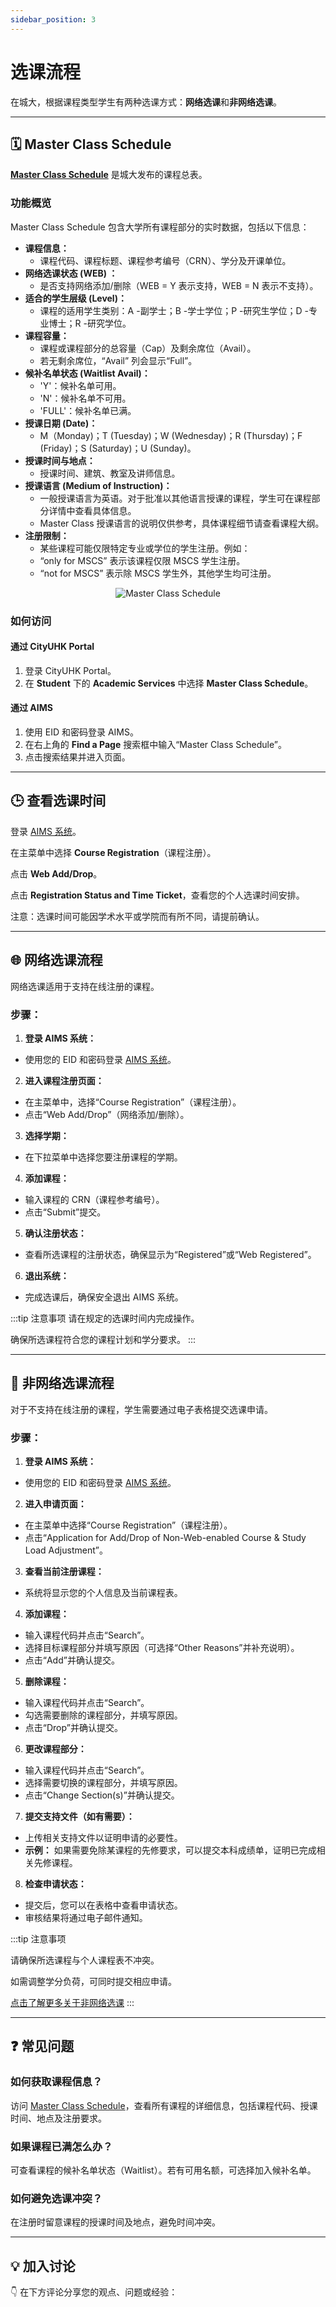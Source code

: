 ```yaml
---
sidebar_position: 3
---
```



# 选课流程

在城大，根据课程类型学生有两种选课方式：**网络选课**和**非网络选课**。

---

## 🗓️ Master Class Schedule

[**Master Class Schedule**](https://www.cityu.edu.hk/portal/aims/sso/STUDENT_MASTER_CLASS_SCHEDULE) 是城大发布的课程总表。

### 功能概览
Master Class Schedule 包含大学所有课程部分的实时数据，包括以下信息：
- **课程信息：**
    - 课程代码、课程标题、课程参考编号（CRN）、学分及开课单位。
- **网络选课状态 (WEB) ：**
    - 是否支持网络添加/删除（WEB = Y 表示支持，WEB = N 表示不支持）。
- **适合的学生层级 (Level)：**
    - 课程的适用学生类别：A -副学士；B -学士学位；P -研究生学位；D -专业博士；R -研究学位。
- **课程容量：**
    - 课程或课程部分的总容量（Cap）及剩余席位（Avail）。
    - 若无剩余席位，“Avail” 列会显示“Full”。
- **候补名单状态 (Waitlist Avail)：**
    - 'Y'：候补名单可用。
    - 'N'：候补名单不可用。
    - 'FULL'：候补名单已满。
- **授课日期 (Date)：**
  - M（Monday)；T (Tuesday)；W (Wednesday)；R (Thursday)；F (Friday)；S (Saturday)；U (Sunday)。
- **授课时间与地点：**
    - 授课时间、建筑、教室及讲师信息。
- **授课语言 (Medium of Instruction)：**
    - 一般授课语言为英语。对于批准以其他语言授课的课程，学生可在课程部分详情中查看具体信息。
    - Master Class 授课语言的说明仅供参考，具体课程细节请查看课程大纲。
- **注册限制：**
    - 某些课程可能仅限特定专业或学位的学生注册。例如：
    - “only for MSCS” 表示该课程仅限 MSCS 学生注册。
    - “not for MSCS” 表示除 MSCS 学生外，其他学生均可注册。

<div align="center" className={styles.imageContainer}>
    <img
        className={styles.heroImage}
        src="https://stepforx.com/img/Master-Class-Schedule.png"
        alt="Master Class Schedule"
        style={{
            width: "100%"
        }}
    />
</div>

### 如何访问

#### **通过 CityUHK Portal**
1. 登录 CityUHK Portal。
2. 在 **Student** 下的 **Academic Services** 中选择 **Master Class Schedule**。

#### **通过 AIMS**
1. 使用 EID 和密码登录 AIMS。
2. 在右上角的 **Find a Page** 搜索框中输入“Master Class Schedule”。
3. 点击搜索结果并进入页面。

---

## 🕒 查看选课时间

登录 [AIMS 系统](https://banweb.cityu.edu.hk)。

在主菜单中选择 **Course Registration**（课程注册）。

点击 **Web Add/Drop**。

点击 **Registration Status and Time Ticket**，查看您的个人选课时间安排。

注意：选课时间可能因学术水平或学院而有所不同，请提前确认。

---

## 🌐 网络选课流程

网络选课适用于支持在线注册的课程。

### 步骤：

1. **登录 AIMS 系统：**
- 使用您的 EID 和密码登录 [AIMS 系统](https://banweb.cityu.edu.hk)。

2. **进入课程注册页面：**
- 在主菜单中，选择“Course Registration”（课程注册）。
- 点击“Web Add/Drop”（网络添加/删除）。

3. **选择学期：**
- 在下拉菜单中选择您要注册课程的学期。

4. **添加课程：**
- 输入课程的 CRN（课程参考编号）。
- 点击“Submit”提交。

5. **确认注册状态：**
- 查看所选课程的注册状态，确保显示为“Registered”或“Web Registered”。

6. **退出系统：**
- 完成选课后，确保安全退出 AIMS 系统。

:::tip 注意事项
请在规定的选课时间内完成操作。

确保所选课程符合您的课程计划和学分要求。
:::

---

## 📝 非网络选课流程

对于不支持在线注册的课程，学生需要通过电子表格提交选课申请。

### 步骤：

1. **登录 AIMS 系统：**
- 使用您的 EID 和密码登录 [AIMS 系统](https://banweb.cityu.edu.hk)。

2. **进入申请页面：**
- 在主菜单中选择“Course Registration”（课程注册）。
- 点击“Application for Add/Drop of Non-Web-enabled Course & Study Load Adjustment”。

3. **查看当前注册课程：**
- 系统将显示您的个人信息及当前课程表。

4. **添加课程：**
- 输入课程代码并点击“Search”。
- 选择目标课程部分并填写原因（可选择“Other Reasons”并补充说明）。
- 点击“Add”并确认提交。

5. **删除课程：**
- 输入课程代码并点击“Search”。
- 勾选需要删除的课程部分，并填写原因。
- 点击“Drop”并确认提交。

6. **更改课程部分：**
- 输入课程代码并点击“Search”。
- 选择需要切换的课程部分，并填写原因。
- 点击“Change Section(s)”并确认提交。

7. **提交支持文件（如有需要）：**
- 上传相关支持文件以证明申请的必要性。
 - **示例：** 如果需要免除某课程的先修要求，可以提交本科成绩单，证明已完成相关先修课程。
8. **检查申请状态：**
- 提交后，您可以在表格中查看申请状态。
- 审核结果将通过电子邮件通知。

:::tip 注意事项

请确保所选课程与个人课程表不冲突。

如需调整学分负荷，可同时提交相应申请。

[点击了解更多关于非网络选课](https://www.cityu.edu.hk/sgs/student/masters/coursereg/non-web)
:::



---

## ❓ 常见问题

### 如何获取课程信息？

访问 [Master Class Schedule](https://www.cityu.edu.hk/portal/aims/sso/STUDENT_MASTER_CLASS_SCHEDULE)，查看所有课程的详细信息，包括课程代码、授课时间、地点及注册要求。

### 如果课程已满怎么办？

可查看课程的候补名单状态（Waitlist）。若有可用名额，可选择加入候补名单。

### 如何避免选课冲突？

在注册时留意课程的授课时间及地点，避免时间冲突。

---

## **💡 加入讨论**

👇 在下方评论分享您的观点、问题或经验：
<Utterances />
